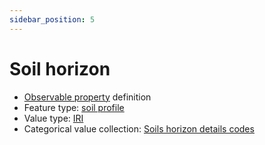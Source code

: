 ```yaml
---
sidebar_position: 5
---
```



# Soil horizon

- [Observable property](/viewers/dawe-vocabs?uri=https://linked.data.gov.au/def/nrm/7761c9df-0ce5-4de6-9c92-f1a8965b9481) definition
- Feature type: [soil profile](http://linked.data.gov.au/def/tern-cv/80c39b95-0912-4267-bb66-2fa081683723)
- Value type: [IRI](https://w3id.org/tern/ontologies/tern/IRI)
- Categorical value collection: [Soils horizon details codes](/viewers/dawe-vocabs?uri=https://linked.data.gov.au/def/nrm/bcd57c16-0e94-48c9-aee7-296a0e13b3ca)

<Example
  protocolModule="soil-subsite-sampling"
  observableProperty="https://linked.data.gov.au/def/nrm/7761c9df-0ce5-4de6-9c92-f1a8965b9481"
/>
